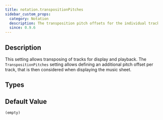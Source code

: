 ```yaml
---
title: notation.transpositionPitches
sidebar_custom_props:
  category: Notation
  description: The transposition pitch offsets for the individual tracks used for rendering and playback.
  since: 0.9.6
---
```


<SinceBadge since="0.9.6" />


## Description

This setting allows transposing of tracks for display and playback. 
The `TranspositionPitches` setting allows defining an additional pitch offset per track, that is then considered when displaying the music sheet. 

<PropertyDescription metadata={metadata} showJson={true} />

## Types

<TypeTable>
    <TypeRow name="int[]" type="all" />
</TypeTable>

## Default Value

`(empty)`